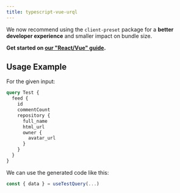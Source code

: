 ```yaml
---
title: typescript-vue-urql
---
```



<Callout type="info" emoji="💡">

We now recommend using the `client-preset` package for a **better developer experience** and smaller impact on bundle size.

**Get started on [our "React/Vue" guide](/docs/guides/react-vue).**

</Callout>

<PluginHeader hasOperationsNote />
<PluginApiDocs />

## Usage Example

For the given input:

```graphql
query Test {
  feed {
    id
    commentCount
    repository {
      full_name
      html_url
      owner {
        avatar_url
      }
    }
  }
}
```

We can use the generated code like this:

```ts
const { data } = useTestQuery(...)
```
